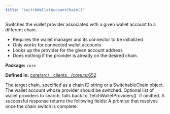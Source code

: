 ```yaml
---
title: "switchWalletAccountChain()"
---
```



<H3Bordered text="Overview" />

Switches the wallet provider associated with a given wallet account to a different chain.

<ul>
  <li>Requires the wallet manager and its connector to be initialized</li>
  <li>Only works for connected wallet accounts</li>
  <li>Looks up the provider for the given account address</li>
  <li>Does nothing if the provider is already on the desired chain.</li>
</ul>

<p><strong>Package:</strong> <code>core</code></p>

<p><strong>Defined in:</strong> <a href="https://github.com/tkhq/sdk/blob/main/packages/core/src/__clients__/core.ts#L652">core/src/__clients__/core.ts:652</a></p>

<H3Bordered text="Parameters" />

<ParamField body="params" type='SwitchWalletAccountChainParams' required={true} >
  <Expandable title="params details">
    <NestedParam parentKey="params" childKey="chainOrId" type='string | SwitchableChain' required={true}>
The target chain, specified as a chain ID string or a SwitchableChain object.
</NestedParam>
    <NestedParam parentKey="params" childKey="walletAccount" type='WalletAccount' required={true}>
The wallet account whose provider should be switched.
</NestedParam>
    <NestedParam parentKey="params" childKey="walletProviders" type='WalletProvider[]' required={false}>
Optional list of wallet providers to search; falls back to `fetchWalletProviders()` if omitted.
</NestedParam>
  </Expandable>
</ParamField>

<H3Bordered text="Response" />
A successful response returns the following fields:

<ResponseField name="returns" type="void" required={true} >
  A promise that resolves once the chain switch is complete.
</ResponseField>
